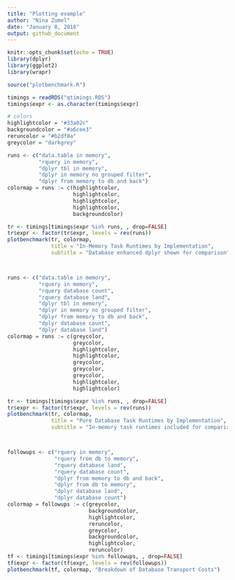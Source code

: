 ```yaml
---
title: "Plotting example"
author: "Nina Zumel"
date: "January 8, 2018"
output: github_document
---
```


```r
knitr::opts_chunk$set(echo = TRUE)
library(dplyr)
library(ggplot2)
library(wrapr)

source("plotbenchmark.R")

timings = readRDS("qtimings.RDS")
timings$expr <- as.character(timings$expr)

# colors
highlightcolor = "#33a02c"
backgroundcolor = "#a6cee3"
reruncolor = "#b2df8a"
greycolor = "darkgrey"

```

```r



runs <- c("data.table in memory", 
          "rquery in memory",
          "dplyr tbl in memory",
          "dplyr in memory no grouped filter",
          "dplyr from memory to db and back")
colormap = runs := c(highlightcolor,
                     highlightcolor,
                     highlightcolor,
                     highlightcolor,
                     backgroundcolor)

tr <- timings[timings$expr %in% runs, , drop=FALSE]
tr$expr <- factor(tr$expr, levels = rev(runs))
plotbenchmark(tr, colormap, 
              title = "In-Memory Task Runtimes by Implementation",
              subtitle = "Database enhanced dplyr shown for comparison")



runs <- c("data.table in memory", 
          "rquery in memory",
          "rquery database count",
          "rquery database land",
          "dplyr tbl in memory",
          "dplyr in memory no grouped filter",
          "dplyr from memory to db and back",
          "dplyr database count",
          "dplyr database land")
colormap = runs := c(greycolor,
                     greycolor,
                     highlightcolor,
                     highlightcolor,
                     greycolor,
                     greycolor,
                     greycolor,
                     highlightcolor,
                     highlightcolor)

tr <- timings[timings$expr %in% runs, , drop=FALSE]
tr$expr <- factor(tr$expr, levels = rev(runs))
plotbenchmark(tr, colormap, 
              title = "Pure Database Task Runtimes by Implementation",
              subtitle = "In-memory task runtimes included for comparison")



followups <- c("rquery in memory",
               "rquery from db to memory", 
               "rquery database land", 
               "rquery database count", 
               "dplyr from memory to db and back",
               "dplyr from db to memory",
               "dplyr database land",
               "dplyr database count")
colormap = followups := c(greycolor,
                          backgroundcolor,
                          highlightcolor,
                          reruncolor,
                          greycolor,
                          backgroundcolor,
                          highlightcolor,
                          reruncolor)
tf <- timings[timings$expr %in% followups, , drop=FALSE]
tf$expr <- factor(tf$expr, levels = rev(followups))
plotbenchmark(tf, colormap, "Breakdown of Database Transport Costs")

```
